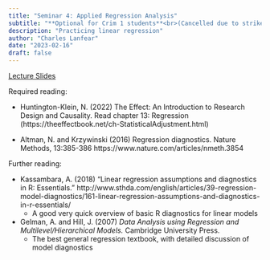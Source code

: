 ```yaml
---
title: "Seminar 4: Applied Regression Analysis"
subtitle: "**Optional for Crim 1 students**<br>(Cancelled due to strike)"
description: "Practicing linear regression"
author: "Charles Lanfear"
date: "2023-02-16"
draft: false
---
```


[Lecture Slides](https://clanfear.github.io/ioc_crmw/_lectures/4_applied-regression-analysis/slides_applied-regression-analysis.html)

Required reading:

* Huntington-Klein, N. (2022) The Effect: An Introduction to Research Design and Causality. Read chapter 13: Regression (https://theeffectbook.net/ch-StatisticalAdjustment.html)

* Altman, N. and Krzywinski (2016) Regression diagnostics. Nature Methods, 13:385-386 https://www.nature.com/articles/nmeth.3854

Further reading:

* Kassambara, A. (2018) "Linear regression assumptions and diagnostics in R: Essentials." http://www.sthda.com/english/articles/39-regression-model-diagnostics/161-linear-regression-assumptions-and-diagnostics-in-r-essentials/
   * A good very quick overview of basic R diagnostics for linear models

* Gelman, A. and Hill, J. (2007) *Data Analysis using Regression and Multilevel/Hierarchical Models.* Cambridge University Press.
   * The best general regression textbook, with detailed discussion of model diagnostics
